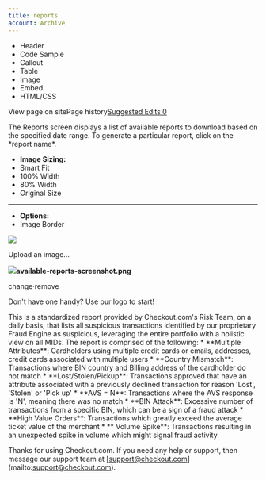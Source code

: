```yaml
---
title: reports
account: Archive
---
```


*   Header
*   Code Sample
*   Callout
*   Table
*   Image
*   Embed
*   HTML/CSS

View page on sitePage history[Suggested Edits 0](/project/checkoutdocs-legacy/v1.9/suggested)

The Reports screen displays a list of available reports to download based on the specified date range. To generate a particular report, click on the \*report name\*. 

*   **Image Sizing:**
*    Smart Fit
*    100% Width
*    80% Width
*    Original Size
*   * * *
    
*   **Options:**
*    Image Border

![](https://files.readme.io/b906979-available-reports-screenshot.png)

Upload an image...

![](https://files.readme.io/b906979-available-reports-screenshot.png)**available-reports-screenshot.png**

change·remove

Don't have one handy? Use our logo to start!

This is a standardized report provided by Checkout.com's Risk Team, on a daily basis, that lists all suspicious transactions identified by our proprietary Fraud Engine as suspicious, leveraging the entire portfolio with a holistic view on all MIDs. The report is comprised of the following: \* \*\*Multiple Attributes\*\*: Cardholders using multiple credit cards or emails, addresses, credit cards associated with multiple users \* \*\*Country Mismatch\*\*: Transactions where BIN country and Billing address of the cardholder do not match \* \*\*Lost/Stolen/Pickup\*\*: Transactions approved that have an attribute associated with a previously declined transaction for reason 'Lost', 'Stolen' or 'Pick up' \* \*\*AVS = N\*\*: Transactions where the AVS response is 'N', meaning there was no match \* \*\*BIN Attack\*\*: Excessive number of transactions from a specific BIN, which can be a sign of a fraud attack \* \*\*High Value Orders\*\*: Transactions which greatly exceed the average ticket value of the merchant \* \*\* Volume Spike\*\*: Transactions resulting in an unexpected spike in volume which might signal fraud activity 

Thanks for using Checkout.com. If you need any help or support, then message our support team at \[support@checkout.com\](mailto:support@checkout.com).